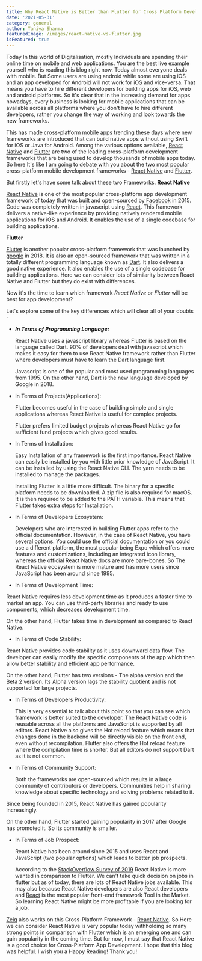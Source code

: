```yaml
---
title: Why React Native is Better than Flutter for Cross Platform Development?
date: '2021-05-31'
category: general
author: Taniya Sharma
featuredImage: /images/react-native-vs-flutter.jpg
isFeatured: true
---
```


Today In this world of Digitalisation, mostly Individuals are spending their online time on mobile and web applications. You are the best live example yourself who is reading this blog right now. Today almost everyone deals with mobile. But Some users are using android while some are using iOS and an app developed for Android will not work for iOS and vice-versa. That means you have to hire different developers for building apps for iOS, web and android platforms. So it's clear that in the increasing demand for apps nowadays, every business is looking for mobile applications that can be available across all platforms where you don't have to hire different developers, rather you change the way of working and look towards the new frameworks.

This has made cross-platform mobile apps trending these days where new frameworks are introduced that can build native apps without using Swift for iOS or Java for Android. Among the various options available, [React Native](https://reactnative.dev/) and [Flutter](https://flutter.dev/) are two of the leading cross-platform development frameworks that are being used to develop thousands of mobile apps today.
So here It's like I am going to debate with you about the two most popular cross-platform mobile development frameworks - [React Native](https://reactnative.dev/) and [Flutter](https://flutter.dev/).

But firstly let's have some talk about these two Frameworks.
**React Native**

[React Native](https://reactnative.dev/) is one of the most popular cross-platform app development framework of today that was built and open-sourced by [Facebook](https://www.facebook.com/) in 2015. Code was completely written in javascript using [React](https://reactjs.org/). This framework delivers a native-like experience by providing natively rendered mobile applications for iOS and Android. It enables the use of a single codebase for building applications.

**Flutter**

[Flutter](https://flutter.dev/) is another popular cross-platform framework that was launched by [google](https://www.google.com/) in 2018. It is also an open-sourced framework that was written in a totally different programming language known as [Dart](https://dart.dev/). It also delivers a good native experience. It also enables the use of a single codebase for building applications.
Here we can consider lots of similarity between React Native and Flutter but they do exist with differences.

Now it's the time to learn which framework _React Native_ or _Flutter_ will be best for app development?

Let's explore some of the key differences which will clear all of your doubts -

- **_In Terms of Programming Language:_**

  React Native uses a javascript library whereas Flutter is based on the language called Dart. 90% of developers deal with javascript which makes it easy for them to use React Native framework rather than Flutter where developers must have to learn the Dart language first.

  Javascript is one of the popular and most used programming languages from 1995. On the other hand, Dart is the new language developed by Google in 2018.

- In Terms of Projects(Applications):

  Flutter becomes useful in the case of building simple and single applications whereas React Native is useful for complex projects.

  Flutter prefers limited budget projects whereas React Native go for sufficient fund projects which gives good results.

- In Terms of Installation:

  Easy Installation of any framework is the first importance. React Native can easily be installed by you with little prior knowledge of JavaScript. It can be installed by using the React Native CLI. The yarn needs to be installed to manage the packages.

  Installing Flutter is a little more difficult. The binary for a specific platform needs to be downloaded. A zip file is also required for macOS. It is then required to be added to the PATH variable.
  This means that Flutter takes extra steps for Installation.

- In Terms of Developers Ecosystem:

  Developers who are interested in building Flutter apps refer to the official documentation. However, in the case of React Native, you have several options. You could use the official documentation or you could use a different platform, the most popular being Expo which offers more features and customizations, including an integrated icon library, whereas the official React Native docs are more bare-bones.
  So The React Native ecosystem is more mature and has more users since JavaScript has been around since 1995.

- In Terms of Development Time:

React Native requires less development time as it produces a faster time to market an app. You can use third-party libraries and ready to use components, which decreases development time.

On the other hand, Flutter takes time in development as compared to React Native.

- In Terms of Code Stability:

React Native provides code stability as it uses downward data flow. The developer can easily modify the specific components of the app which then allow better stability and efficient app performance.

On the other hand, Flutter has two versions - The alpha version and the Beta 2 version. Its Alpha version lags the stability quotient and is not supported for large projects.

- In Terms of Developers Productivity:

  This is very essential to talk about this point so that you can see which framework is better suited to the developer.
  The React Native code is reusable across all the platforms and JavaScript is supported by all editors. React Native also gives the Hot reload feature which means that changes done in the backend will be directly visible on the front end, even without recompilation. Flutter also offers the Hot reload feature where the compilation time is shorter. But all editors do not support Dart as it is not common.

- In Terms of Community Support:

  Both the frameworks are open-sourced which results in a large community of contributors or developers. Communities help in sharing knowledge about specific technology and solving problems related to it.

Since being founded in 2015, React Native has gained popularity increasingly.

On the other hand, Flutter started gaining popularity in 2017 after Google has promoted it. So Its community is smaller.

- In Terms of Job Prospect:

  React Native has been around since 2015 and uses React and JavaScript (two popular options) which leads to better job prospects.

  According to the [StackOverflow Survey of 2019](https://insights.stackoverflow.com/survey/2019) React Native is more wanted in comparison to Flutter. We can't take quick decision on jobs in flutter but as of today, there are lots of React Native jobs available. This may also because React Native developers are also React developers and [React](https://reactjs.org/) is the most popular front-end framework Tool in the Market.
  So learning React Native might be more profitable if you are looking for a job.

[Zeiq](https://www.zeiq.co/) also works on this Cross-Platform Framework - [React Native](https://reactnative.dev/).
So Here we can consider React Native is very popular today withholding so many strong points in comparison with Flutter which is an emerging one and can gain popularity in the coming time. But for now, I must say that React Native is a good choice for Cross-Platform App Development.
I hope that this blog was helpful.
I wish you a Happy Reading!
Thank you!
